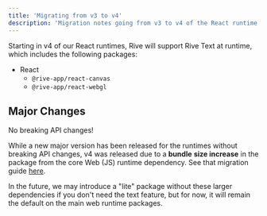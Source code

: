 ```yaml
---
title: 'Migrating from v3 to v4'
description: 'Migration notes going from v3 to v4 of the React runtime'
---
```


Starting in v4 of our React runtimes, Rive will support Rive Text at runtime, which includes the following packages:

- React
  - `@rive-app/react-canvas`
  - `@rive-app/react-webgl`

## Major Changes

<Note>
 No breaking API changes!
</Note>

While a new major version has been released for the runtimes without breaking API changes, v4 was released due to a **bundle** **size increase** in the package from the core Web (JS) runtime dependency. See that migration guide [here](https://app.outverse.com/rive/doc/web--migrating-from-v1-to-v2/doc9zpmqx6dg).

In the future, we may introduce a "lite" package without these larger dependencies if you don't need the text feature, but for now, it will remain the default on the main web runtime packages.